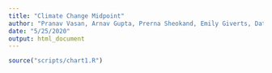 ```yaml
---
title: "Climate Change Midpoint"
author: "Pranav Vasan, Arnav Gupta, Prerna Sheokand, Emily Giverts, Datta Dave"
date: "5/25/2020"
output: html_document
---
```


```r
source("scripts/chart1.R")
```

